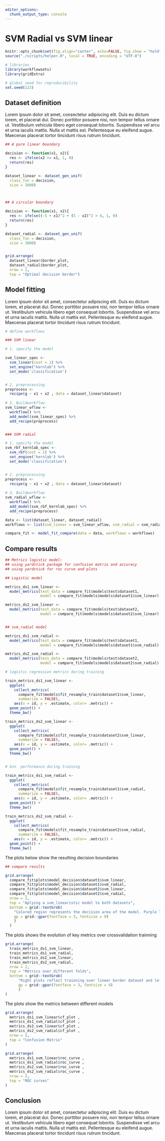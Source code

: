 ```yaml
---
editor_options:
  chunk_output_type: console
---
```


# SVM Radial vs SVM linear


```r

knitr::opts_chunk$set(fig.align="center", echo=FALSE, fig.show = "hold")
source("./scripts/helper.R", local = TRUE, encoding = "UTF-8")

```

```r

# libraries
library(workflowsets)
library(gridExtra)

# global seed for reproducibility
set.seed(123)

```


## Dataset definition  

Lorem ipsum dolor sit amet, consectetur adipiscing elit. Duis eu dictum lorem, et placerat dui. Donec porttitor posuere nisi, non tempor tellus ornare ut. Vestibulum vehicula libero eget consequat lobortis. Suspendisse vel arcu et urna iaculis mattis. Nulla ut mattis est. Pellentesque eu eleifend augue. Maecenas placerat tortor tincidunt risus rutrum tincidunt. 


```r

## A pure linear boundary

decision <- function(x1, x2){
  res <- ifelse(x2 >= x1, 1, 0)
  return(res)
}

dataset_linear <- dataset_gen_unif(
  class_fun = decision, 
  size = 1000)



## A circular boundary

decision <- function(x1, x2){
  res <- ifelse((-5 + x1)^2 + (5 - x2)^2 > 4, 1, 0)
  return(res)
}

dataset_radial <- dataset_gen_unif(
  class_fun = decision, 
  size = 1000)


grid.arrange(
  dataset_linear$border_plot, 
  dataset_radial$border_plot, 
  nrow = 1,
  top = "Optimal decision border")

```


## Model fitting

Lorem ipsum dolor sit amet, consectetur adipiscing elit. Duis eu dictum lorem, et placerat dui. Donec porttitor posuere nisi, non tempor tellus ornare ut. Vestibulum vehicula libero eget consequat lobortis. Suspendisse vel arcu et urna iaculis mattis. Nulla ut mattis est. Pellentesque eu eleifend augue. Maecenas placerat tortor tincidunt risus rutrum tincidunt. 

```r
# define workflows

### SVM linear

# 1. specify the model

svm_linear_spec <-
  svm_linear(cost = 1) %>% 
  set_engine("kernlab") %>%
  set_mode('classification')


# 2. preprocessing 
preprocess <- 
  recipe(g ~ x1 + x2 , data = dataset_linear$dataset)
  
# 3, Buildworkflow
svm_linear_wflow <- 
  workflow() %>% 
  add_model(svm_linear_spec) %>% 
  add_recipe(preprocess)


### SVM radial

# 1. specify the model
svm_rbf_kernlab_spec <-
  svm_rbf(cost = 1) %>%
  set_engine('kernlab') %>%
  set_mode('classification')


# 2. preprocessing 
preprocess <- 
  recipe(g ~ x1 + x2 , data = dataset_linear$dataset)
  
# 3, Buildworkflow
svm_radial_wflow <- 
  workflow() %>% 
  add_model(svm_rbf_kernlab_spec) %>% 
  add_recipe(preprocess)

```


```r

data <- list(dataset_linear, dataset_radial)
workflows <- list(svm_linear = svm_linear_wflow, svm_radial = svm_radial_wflow)

compare_fit <- model_fit_compare(data = data, workflows = workflows)

```


## Compare results

```r

## Metrics logistic model:
## using yardstick package for confusion matrix and accuracy
## using yardstick for roc curve and plots

## Logistic model

metrics_ds1_svm_linear <- 
  model_metrics(test_data = compare_fit$models$test$dataset1, 
                model = compare_fit$models$models$dataset1$svm_linear)

metrics_ds2_svm_linear <- 
  model_metrics(test_data = compare_fit$models$test$dataset2, 
                model = compare_fit$models$models$dataset2$svm_linear)


## svm_radial model

metrics_ds1_svm_radial <- 
  model_metrics(test_data = compare_fit$models$test$dataset1, 
                model = compare_fit$models$models$dataset1$svm_radial)

metrics_ds2_svm_radial <- 
  model_metrics(test_data = compare_fit$models$test$dataset2, 
                model = compare_fit$models$models$dataset2$svm_radial)

```


```r

# logistic regression metrics during training

train_metrics_ds1_svm_linear <- 
  ggplot(
    collect_metrics(
      compare_fit$models$fit_resample_train$dataset1$svm_linear, 
      summarize = FALSE), 
    aes(x = id, y = .estimate, color= .metric)) + 
  geom_point() +
  theme_bw()

train_metrics_ds2_svm_linear <- 
  ggplot(
    collect_metrics(
      compare_fit$models$fit_resample_train$dataset2$svm_linear, 
      summarize = FALSE), 
    aes(x = id, y = .estimate, color= .metric)) + 
  geom_point() +
  theme_bw()


# knn  performance during training

train_metrics_ds1_svm_radial <- 
  ggplot(
    collect_metrics(
      compare_fit$models$fit_resample_train$dataset1$svm_radial, 
      summarize = FALSE), 
    aes(x = id, y = .estimate, color= .metric)) + 
  geom_point() +
  theme_bw()

train_metrics_ds2_svm_radial <- 
  ggplot(
    collect_metrics(
      compare_fit$models$fit_resample_train$dataset2$svm_radial, 
      summarize = FALSE), 
    aes(x = id, y = .estimate, color= .metric)) + 
  geom_point() +
  theme_bw()

```

The plots below show the resulting decision boundaries

```r

## compare results

grid.arrange(
  compare_fit$plots$model_decision$dataset1$svm_linear,
  compare_fit$plots$model_decision$dataset1$svm_radial,
  compare_fit$plots$model_decision$dataset2$svm_linear,
  compare_fit$plots$model_decision$dataset2$svm_radial,
  nrow = 2,
  top = "Aplying a svm_linearistic model to both datasets",
  bottom = grid::textGrob(
    "Colored region represents the decision area of the model. Purple line represents the decision border. Visually is possible to conclude that the svm_linearistic model fits better a linear  frontier while struggling when facing a curved frontier",
    gp = grid::gpar(fontface = 3, fontsize = 9)
    )
  )

```

The plots shows the evolution of key metrics over crossvalidation trainning


```r

grid.arrange(
  train_metrics_ds1_svm_linear, 
  train_metrics_ds1_svm_radial, 
  train_metrics_ds2_svm_linear,
  train_metrics_ds2_svm_radial, 
  nrow = 2,
  top = "Metrics over different folds",
  bottom = grid::textGrob(
      "Right plots reflect trainning over linear border dataset and left plots reflect a quadractic border",
      gp = grid::gpar(fontface = 3, fontsize = 9)
      )
)

```


The plots show the metrics between different models

```r

grid.arrange(
  metrics_ds1_svm_linear$cf_plot ,
  metrics_ds1_svm_radial$cf_plot ,
  metrics_ds2_svm_linear$cf_plot ,
  metrics_ds2_svm_radial$cf_plot ,
  nrow = 2,
  top = "Confusion Matrix"
)


```


```r

grid.arrange(
  metrics_ds1_svm_linear$roc_curve ,
  metrics_ds1_svm_radial$roc_curve ,
  metrics_ds2_svm_linear$roc_curve ,
  metrics_ds2_svm_radial$roc_curve ,
  nrow = 2,
  top = "ROC curves"
)

```


## Conclusion

Lorem ipsum dolor sit amet, consectetur adipiscing elit. Duis eu dictum lorem, et placerat dui. Donec porttitor posuere nisi, non tempor tellus ornare ut. Vestibulum vehicula libero eget consequat lobortis. Suspendisse vel arcu et urna iaculis mattis. Nulla ut mattis est. Pellentesque eu eleifend augue. Maecenas placerat tortor tincidunt risus rutrum tincidunt. 